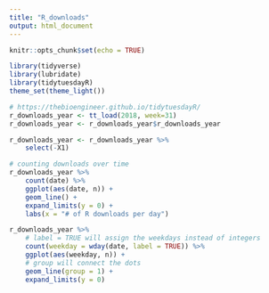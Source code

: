 ```yaml
---
title: "R_downloads"
output: html_document
---
```


```r
knitr::opts_chunk$set(echo = TRUE)
```

```r
library(tidyverse)
library(lubridate)
library(tidytuesdayR)
theme_set(theme_light())

# https://thebioengineer.github.io/tidytuesdayR/
r_downloads_year <- tt_load(2018, week=31)
r_downloads_year <- r_downloads_year$r_downloads_year

r_downloads_year <- r_downloads_year %>% 
    select(-X1)
```

```r
# counting downloads over time
r_downloads_year %>% 
    count(date) %>% 
    ggplot(aes(date, n)) +
    geom_line() +
    expand_limits(y = 0) +
    labs(x = "# of R downloads per day")
```

```r
r_downloads_year %>% 
    # label = TRUE will assign the weekdays instead of integers
    count(weekday = wday(date, label = TRUE)) %>% 
    ggplot(aes(weekday, n)) +
    # group will connect the dots
    geom_line(group = 1) +
    expand_limits(y = 0)
```




